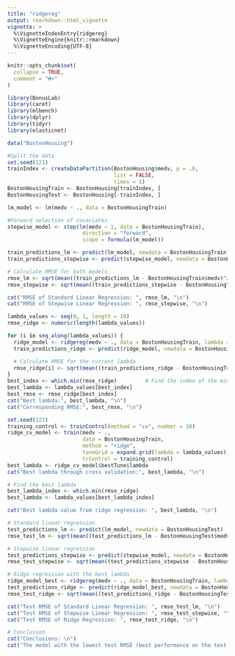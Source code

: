 ```yaml
---
title: "ridgereg"
output: rmarkdown::html_vignette
vignette: >
  %\VignetteIndexEntry{ridgereg}
  %\VignetteEngine{knitr::rmarkdown}
  %\VignetteEncoding{UTF-8}
---
```


```r
knitr::opts_chunk$set(
  collapse = TRUE,
  comment = "#>"
)
```

```r
library(BonusLab)
library(caret)
library(mlbench)
library(dplyr)
library(tidyr)
library(elasticnet)

data("BostonHousing")
```

```r
#Split the data 
set.seed(123)
trainIndex <- createDataPartition(BostonHousing$medv, p = .8, 
                                  list = FALSE, 
                                  times = 1)
BostonHousingTrain <- BostonHousing[trainIndex, ]
BostonHousingTest <- BostonHousing[-trainIndex, ]
```

```r
lm_model <- lm(medv ~ ., data = BostonHousingTrain)

#Forward selection of covariates
stepwise_model <- step(lm(medv ~ 1, data = BostonHousingTrain), 
                        direction = "forward", 
                        scope = formula(lm_model))
```

```r
train_predictions_lm <- predict(lm_model, newdata = BostonHousingTrain)
train_predictions_stepwise <- predict(stepwise_model, newdata = BostonHousingTrain)

# Calculate RMSE for both models
rmse_lm <- sqrt(mean((train_predictions_lm - BostonHousingTrain$medv)^2))
rmse_stepwise <- sqrt(mean((train_predictions_stepwise - BostonHousingTrain$medv)^2))

cat("RMSE of Standard Linear Regression: ", rmse_lm, "\n")
cat("RMSE of Stepwise Linear Regression: ", rmse_stepwise, "\n")
```


```r
lambda_values <- seq(0, 1, length = 10)
rmse_ridge <- numeric(length(lambda_values))

for (i in seq_along(lambda_values)) {
  ridge_model <- ridgereg(medv ~ ., data = BostonHousingTrain, lambda = lambda_values[i])
  train_predictions_ridge <- predict(ridge_model, newdata = BostonHousingTrain)

  # Calculate RMSE for the current lambda
  rmse_ridge[i] <- sqrt(mean((train_predictions_ridge - BostonHousingTrain$medv)^2))
}
best_index <- which.min(rmse_ridge)         # Find the index of the minimum RMSE
best_lambda <- lambda_values[best_index]
best_rmse <- rmse_ridge[best_index] 
cat("Best lambda:", best_lambda, "\n")
cat("Corresponding RMSE:", best_rmse, "\n")
```

```r
set.seed(123)
training_control <- trainControl(method = "cv", number = 10)
ridge_cv_model <- train(medv ~ ., 
                        data = BostonHousingTrain, 
                        method = "ridge",
                        tuneGrid = expand.grid(lambda = lambda_values),
                        trControl = training_control)
best_lambda <- ridge_cv_model$bestTune$lambda
cat("Best lambda through cross validation:", best_lambda, "\n")
```


```r
# Find the best lambda
best_lambda_index <- which.min(rmse_ridge)
best_lambda <- lambda_values[best_lambda_index]

cat("Best lambda value from ridge regression: ", best_lambda, "\n")
```

```r
# Standard linear regression
test_predictions_lm <- predict(lm_model, newdata = BostonHousingTest)
rmse_test_lm <- sqrt(mean((test_predictions_lm - BostonHousingTest$medv)^2))

# Stepwise linear regression
test_predictions_stepwise <- predict(stepwise_model, newdata = BostonHousingTest)
rmse_test_stepwise <- sqrt(mean((test_predictions_stepwise - BostonHousingTest$medv)^2))

# Ridge regression with the best lambda
ridge_model_best <- ridgereg(medv ~ ., data = BostonHousingTrain, lambda = best_lambda)
test_predictions_ridge <- predict(ridge_model_best, newdata = BostonHousingTest)
rmse_test_ridge <- sqrt(mean((test_predictions_ridge - BostonHousingTest$medv)^2))

cat("Test RMSE of Standard Linear Regression: ", rmse_test_lm, "\n")
cat("Test RMSE of Stepwise Linear Regression: ", rmse_test_stepwise, "\n")
cat("Test RMSE of Ridge Regression: ", rmse_test_ridge, "\n")

# Conclusion
cat("Conclusions: \n")
cat("The model with the lowest test RMSE (best performance on the test data) seems to be the standrard linreg model. The ridgereg model seems to perform extremely poorly in this case.\n")

```